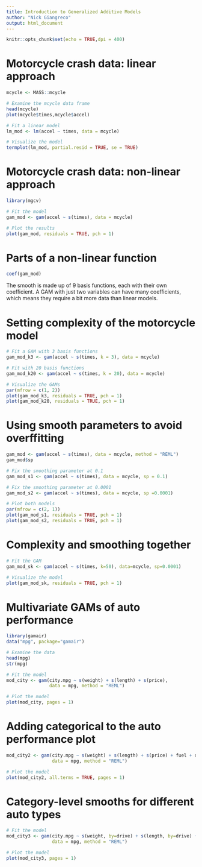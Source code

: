 ```yaml
---
title: Introduction to Generalized Additive Models
author: "Nick Giangreco"
output: html_document
---
```


```r
knitr::opts_chunk$set(echo = TRUE,dpi = 400)
```

# Motorcycle crash data: linear approach


```r

mcycle <- MASS::mcycle

# Examine the mcycle data frame
head(mcycle)
plot(mcycle$times,mcycle$accel)

# Fit a linear model
lm_mod <- lm(accel ~ times, data = mcycle)

# Visualize the model
termplot(lm_mod, partial.resid = TRUE, se = TRUE)

```

# Motorcycle crash data: non-linear approach

```r

library(mgcv)

# Fit the model
gam_mod <- gam(accel ~ s(times), data = mcycle)

# Plot the results
plot(gam_mod, residuals = TRUE, pch = 1)

```

# Parts of a non-linear function

```r

coef(gam_mod)

```

The smooth is made up of 9 basis functions, each with their own coefficient. A GAM with just two variables can have many coefficients, which means they require a bit more data than linear models.

# Setting complexity of the motorcycle model

```r

# Fit a GAM with 3 basis functions
gam_mod_k3 <- gam(accel ~ s(times, k = 3), data = mcycle)

# Fit with 20 basis functions
gam_mod_k20 <- gam(accel ~ s(times, k = 20), data = mcycle)

# Visualize the GAMs
par(mfrow = c(1, 2))
plot(gam_mod_k3, residuals = TRUE, pch = 1)
plot(gam_mod_k20, residuals = TRUE, pch = 1)


```

# Using smooth parameters to avoid overffitting

```r

gam_mod <- gam(accel ~ s(times), data = mcycle, method = "REML")
gam_mod$sp

# Fix the smoothing parameter at 0.1
gam_mod_s1 <- gam(accel ~ s(times), data = mcycle, sp = 0.1)

# Fix the smoothing parameter at 0.0001
gam_mod_s2 <- gam(accel ~ s(times), data = mcycle, sp =0.0001)

# Plot both models
par(mfrow = c(2, 1))
plot(gam_mod_s1, residuals = TRUE, pch = 1)
plot(gam_mod_s2, residuals = TRUE, pch = 1)

```

# Complexity and smoothing together

```r

# Fit the GAM
gam_mod_sk <- gam(accel ~ s(times, k=50), data=mcycle, sp=0.0001)

# Visualize the model
plot(gam_mod_sk, residuals = TRUE, pch = 1)


```

# Multivariate GAMs of auto performance

```r

library(gamair)
data("mpg", package="gamair")

# Examine the data
head(mpg)
str(mpg)

# Fit the model
mod_city <- gam(city.mpg ~ s(weight) + s(length) + s(price), 
                data = mpg, method = "REML")

# Plot the model
plot(mod_city, pages = 1)

```

# Adding categorical to the auto performance plot

```r

mod_city2 <- gam(city.mpg ~ s(weight) + s(length) + s(price) + fuel + drive + style, 
                 data = mpg, method = "REML")

# Plot the model
plot(mod_city2, all.terms = TRUE, pages = 1)

```

# Category-level smooths for different auto types

```r

# Fit the model
mod_city3 <- gam(city.mpg ~ s(weight, by=drive) + s(length, by=drive) + s(price, by=drive) + drive, 
                 data = mpg, method = "REML")

# Plot the model
plot(mod_city3, pages = 1)


```